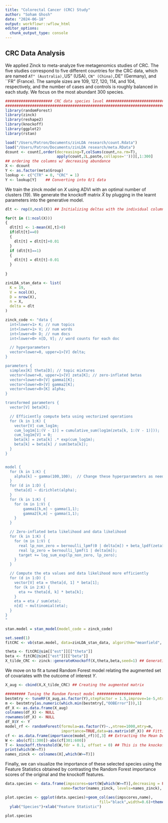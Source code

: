 ```yaml
---
title: "Colorectal Cancer (CRC) Study"
author: "Soham Ghosh"
date: "2024-06-18"
output: workflowr::wflow_html
editor_options:
  chunk_output_type: console
---
```


## CRC Data Analysis 

We applied Zinck to meta-analyze five metagenomics studies of CRC. The five studies correspond to five different countries for the CRC data, which are named ``AT" (Australia), ``US" (USA), ``CN" (China), ``DE" (Germany), and ``FR" (France).  The sample sizes are 109, 127, 120, 114, and 104, respectively, and the number of cases and controls is roughly balanced in each study. We focus on the most abundant $300$ species.

```r
##################### CRC data species level ##########################
#######################################################################
library(randomForest)
library(zinck)
library(reshape2)
library(knockoff)
library(ggplot2)
library(rstan)

load("/Users/Patron/Documents/zinLDA research/count.Rdata")
load("/Users/Patron/Documents/zinLDA research/meta.RData")
dcount <- count[,order(decreasing=T,colSums(count,na.rm=T),
                       apply(count,2L,paste,collapse=''))][,1:300]
## ordering the columns w/ decreasing abundance
X <- dcount
Y <- as.factor(meta$Group)
lookup <- c("CTR" = 0, "CRC" = 1)
Y <- lookup[Y]    ## Converting into 0/1 data
```

We train the zinck model on $X$ using ADVI with an optimal number of clusters (19). We generate the knockoff matrix $\tilde{X}$ by plugging in the learnt  parameters into the generative model.

```r
dlt <- rep(0,ncol(X)) ## Initializing deltas with the individual column sparsities

for(t in (1:ncol(X)))
{
  dlt[t] <- 1-mean(X[,t]>0)
  if(dlt[t]==0)
  {
    dlt[t] = dlt[t]+0.01
  }
  if (dlt[t]==1)
  {
    dlt[t] = dlt[t]-0.01
  }
  
}

zinLDA_stan_data <- list(
  K = 19,
  V = ncol(X),
  D = nrow(X),
  n = X,
  delta = dlt
)

zinck_code <- "data {
  int<lower=1> K; // num topics
  int<lower=1> V; // num words
  int<lower=0> D; // num docs
  int<lower=0> n[D, V]; // word counts for each doc

  // hyperparameters
  vector<lower=0, upper=1>[V] delta;
}

parameters {
  simplex[K] theta[D]; // topic mixtures
  vector<lower=0, upper=1>[V] zeta[K]; // zero-inflated betas
  vector<lower=0>[V] gamma1[K];
  vector<lower=0>[V] gamma2[K];
  vector<lower=0>[K] alpha;
}

transformed parameters {
  vector[V] beta[K];

  // Efficiently compute beta using vectorized operations
  for (k in 1:K) {
    vector[V] cum_log1m;
    cum_log1m[1:(V - 1)] = cumulative_sum(log1m(zeta[k, 1:(V - 1)]));
    cum_log1m[V] = 0;
    beta[k] = zeta[k] .* exp(cum_log1m);
    beta[k] = beta[k] / sum(beta[k]);
  }
}


model {
  for (k in 1:K) {
    alpha[k] ~ gamma(100,100);  // Change these hyperparameters as needed
  }
  for (d in 1:D) {
    theta[d] ~ dirichlet(alpha);
  }
  for (k in 1:K) {
    for (m in 1:V) {
        gamma1[k,m] ~ gamma(1,1);
        gamma2[k,m] ~ gamma(1,1);
    }
  }

  // Zero-inflated beta likelihood and data likelihood
  for (k in 1:K) {
    for (m in 1:V) {
      real lp_non_zero = bernoulli_lpmf(0 | delta[m]) + beta_lpdf(zeta[k, m] | gamma1[k, m], gamma2[k, m]);
      real lp_zero = bernoulli_lpmf(1 | delta[m]);
      target += log_sum_exp(lp_non_zero, lp_zero);
    }
  }

  // Compute the eta values and data likelihood more efficiently
  for (d in 1:D) {
    vector[V] eta = theta[d, 1] * beta[1];
    for (k in 2:K) {
      eta += theta[d, k] * beta[k];
    }
    eta = eta / sum(eta);
    n[d] ~ multinomial(eta);
  }
}
"

stan.model = stan_model(model_code = zinck_code)

set.seed(1)
fitCRC <- vb(stan.model, data=zinLDA_stan_data, algorithm="meanfield", iter=10000) ## Fitting the zinck model

theta <- fitCRC@sim[["est"]][["theta"]]
beta <- fitCRC@sim[["est"]][["beta"]]
X_tilde_CRC <- zinck::generateKnockoff(X,theta,beta,seed=1) ## Generating the knockoff copy

```

We move on to fit a tuned Random Forest model relating the augmented set of covariates with the outcome of interest $Y$.

```r

X_aug <- cbind(X,X_tilde_CRC) ## Creating the augmented matrix

######### Tuning the Random Forest model ####################
bestmtry <- tuneRF(X_aug,as.factor(Y),stepFactor = 1.5,improve=1e-5,ntree=1000) ## Getting the best mtry hyperparameter
m <- bestmtry[as.numeric(which.min(bestmtry[,"OOBError"])),1]
df_X <- as.data.frame(X_aug)
colnames(df_X) <- NULL
rownames(df_X) <- NULL
df_X$Y <- Y
model_rf <- randomForest(formula=as.factor(Y)~.,ntree=1000,mtry=m,
                         importance=TRUE,data=as.matrix(df_X)) ## Fitting the tuned Random Forest model
cf <- as.data.frame(importance(model_rf))[,3] ## Extracting the Mean Decrease in Impurities for each variable
W <- abs(cf[1:300])-abs(cf[301:600])
T <- knockoff.threshold(W,fdr = 0.1, offset = 0) ## This is the knockoff threshold
print(which(W>=T))
names_zinck <- colnames(X[,which(W>=T)])
```

Finally, we can visualize the importance of these selected species using the Feature Statistics obtained by contrasting the Random Forest importance scores of the original and the knockoff features.

```r

data.species <- data.frame(impscores=sort(W[which(W>=T)],decreasing = FALSE), 
                         name=factor(names_zinck, levels=names_zinck), y=seq(length(names_zinck))*0.9)

plot.species <- ggplot(data.species)+geom_col(aes(impscores,name),
                                          fill="black",width=0.6)+theme_bw()+
  ylab("Species")+xlab("Feature Statistic")

plot.species


```

